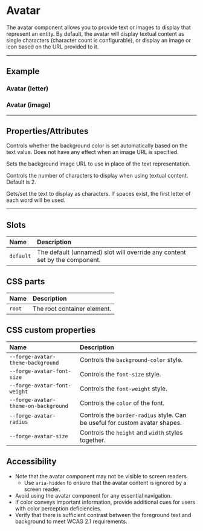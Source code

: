 
<PageSection>

# Avatar

The avatar component allows you to provide text or images to display that represent an entity. By default, the avatar
will display textual content as single characters (character count is configurable), or display an image or icon based
on the URL provided to it.

</PageSection>

---

<PageSection>

## Example

### Avatar (letter)

<LiveDemo dense codeHtml={AvatarLetterCodeHtml()}>
  <AvatarDemo />
</LiveDemo>

### Avatar (image)

<LiveDemo dense codeHtml={AvatarImageCodeHtml()}>
  <AvatarDemo imageUrl={'https://cdn.forge.tylertech.com/v1/icons/svg/custom/forge_logo.svg'} />
</LiveDemo>

</PageSection>

---

<PageSection>

## Properties/Attributes

<PropertyDef name="autoColor" type="boolean" defaultValue="false">

Controls whether the background color is set automatically based on the text value. Does not have any effect when an image URL is specified.

</PropertyDef>

<PropertyDef name="imageUrl" type="string" defaultValue="undefined">

Sets the background image URL to use in place of the text representation.

</PropertyDef>

<PropertyDef name="letterCount" type="number" defaultValue="2">

Controls the number of characters to display when using textual content. Default is 2.

</PropertyDef>

<PropertyDef name="text" type="boolean" defaultValue="&quot;&quot;">

Gets/set the text to display as characters. If spaces exist, the first letter of each word will be used.

</PropertyDef>

</PageSection>

---

<PageSection>

## Slots

| Name               | Description
| :------------------| :--------------------
| `default`          | The default (unnamed) slot will override any content set by the component.

</PageSection>

<PageSection>

## CSS parts

| Name                   | Description
| :----------------------| :--------------------
| `root`                 | The root container element.

</PageSection>

<PageSection>

## CSS custom properties

| Name                                            | Description
| :-----------------------------------------------| :--------------------
| `--forge-avatar-theme-background`                 | Controls the `background-color` style.
| `--forge-avatar-font-size`                        | Controls the `font-size` style.
| `--forge-avatar-font-weight`                      | Controls the `font-weight` style.
| `--forge-avatar-theme-on-background`              | Controls the `color` of the font.
| `--forge-avatar-radius`                           | Controls the `border-radius` style. Can be useful for custom avatar shapes.
| `--forge-avatar-size`                             | Controls the `height` and `width` styles together.

</PageSection>

<PageSection>

## Accessibility

- Note that the avatar component may not be visible to screen readers.
  - Use `aria-hidden` to ensure that the avatar content is ignored by a screen reader.
- Avoid using the avatar component for any essential navigation.
- If color conveys important information, provide additional cues for users with color perception deficiencies.
- Verify that there is sufficient contrast between the foreground text and background to meet WCAG 2.1 requirements.

</PageSection>
